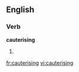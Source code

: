 
==English==

===Verb===
'''cauterising'''

# {{present participle of|[[cauterise]]}}

[[fr:cauterising]]
[[vi:cauterising]]